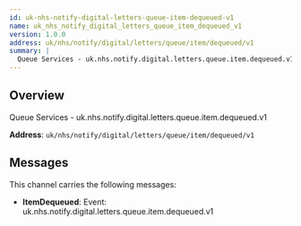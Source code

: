 ```yaml
---
id: uk-nhs-notify-digital-letters-queue-item-dequeued-v1
name: uk_nhs_notify_digital_letters_queue_item_dequeued_v1
version: 1.0.0
address: uk/nhs/notify/digital/letters/queue/item/dequeued/v1
summary: |
  Queue Services - uk.nhs.notify.digital.letters.queue.item.dequeued.v1
---
```


## Overview

Queue Services - uk.nhs.notify.digital.letters.queue.item.dequeued.v1

**Address**: `uk/nhs/notify/digital/letters/queue/item/dequeued/v1`

## Messages

This channel carries the following messages:

- **ItemDequeued**: Event: uk.nhs.notify.digital.letters.queue.item.dequeued.v1
